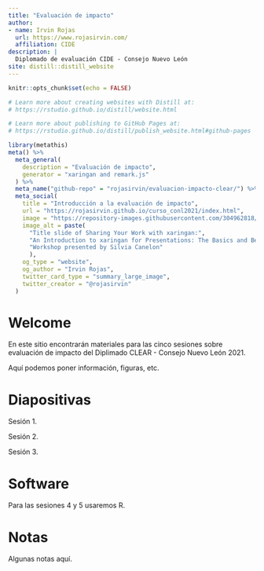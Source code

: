 ```yaml
---
title: "Evaluación de impacto"
author: 
- name: Irvin Rojas
  url: https://www.rojasirvin.com/
  affiliation: CIDE
description: |
  Diplomado de evaluación CIDE - Consejo Nuevo León
site: distill::distill_website
---
```


```r
knitr::opts_chunk$set(echo = FALSE)

# Learn more about creating websites with Distill at:
# https://rstudio.github.io/distill/website.html

# Learn more about publishing to GitHub Pages at:
# https://rstudio.github.io/distill/publish_website.html#github-pages

```

```r
library(metathis)
meta() %>%
  meta_general(
    description = "Evaluación de impacto",
    generator = "xaringan and remark.js"
  ) %>% 
  meta_name("github-repo" = "rojasirvin/evaluacion-impacto-clear/") %>% 
  meta_social(
    title = "Introducción a la evaluación de impacto",
    url = "https://rojasirvin.github.io/curso_conl2021/index.html",
    image = "https://repository-images.githubusercontent.com/304962818/38fb4600-20f5-11eb-9597-52659d721631",
    image_alt = paste(
      "Title slide of Sharing Your Work with xaringan:",
      "An Introduction to xaringan for Presentations: The Basics and Beyond",
      "Workshop presented by Silvia Canelon"
      ),
    og_type = "website",
    og_author = "Irvin Rojas",
    twitter_card_type = "summary_large_image",
    twitter_creator = "@rojasirvin"
  )
```

# Welcome

En este sitio encontrarán materiales para las cinco sesiones sobre evaluación de impacto del Diplimado CLEAR - Consejo Nuevo León 2021.

<aside>
Aquí podemos poner información, figuras, etc.
</aside>

# Diapositivas

Sesión 1.

Sesión 2.

Sesión 3.


# Software

Para las sesiones 4 y 5 usaremos R.

# Notas {.appendix}

Algunas notas aquí.